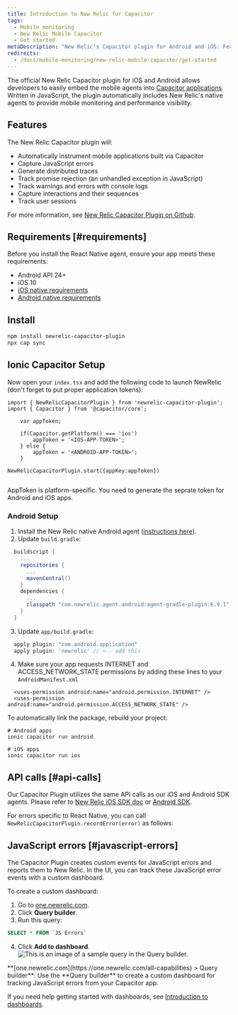 ```yaml
---
title: Introduction to New Relic for Capacitor
tags:
  - Mobile monitoring
  - New Relic Mobile Capacitor
  - Get started
metaDescription: "New Relic's Capacitor plugin for Android and iOS: Features, compatibility, requirements, installation, and upgrade procedures."
redirects:
  - /docs/mobile-monitoring/new-relic-mobile-capacitor/get-started
---
```




The official New Relic Capacitor plugin for iOS and Android allows developers to easily embed the mobile agents into [Capacitor applications](https://capacitorjs.com/). Written in JavaScript, the plugin automatically includes New Relic's native agents to provide mobile monitoring and performance visibility.

## Features

The New Relic Capacitor plugin will:


* Automatically instrument mobile applications built via Capacitor
* Capture JavaScript errors
* Generate distributed traces
* Track promise rejection (an unhandled exception in JavaScript)
* Track warnings and errors with console logs
* Capture interactions and their sequences
* Track user sessions

For more information, see [New Relic Capacitor Plugin on Github](https://github.com/newrelic/newrelic-capacitor-plugin).

## Requirements [#requirements]

Before you install the React Native agent, ensure your app meets these requirements:

* Android API 24+
* iOS 10
* [iOS native requirements](/docs/mobile-monitoring/new-relic-mobile-ios/get-started/new-relic-ios-compatibility-requirements)
* [Android native requirements](/docs/mobile-monitoring/new-relic-mobile-android/get-started/new-relic-android-compatibility-requirements)


## Install

```bash
npm install newrelic-capacitor-plugin
npx cap sync
```
## Ionic Capacitor Setup

Now open your `index.tsx` and add the following code to launch NewRelic (don't forget to put proper application tokens):

``` tsx
import { NewRelicCapacitorPlugin } from 'newrelic-capacitor-plugin';
import { Capacitor } from '@capacitor/core';

    var appToken;

    if(Capacitor.getPlatform() === 'ios') 
        appToken = '<IOS-APP-TOKEN>';
    } else {
        appToken = '<ANDROID-APP-TOKEN>';
    }

NewRelicCapacitorPlugin.start({appKey:appToken})


```
AppToken is platform-specific. You need to generate the seprate token for Android and iOS apps.

### Android Setup
1. Install the New Relic native Android agent ([instructions here](https://docs.newrelic.com/docs/mobile-monitoring/new-relic-mobile-android/install-configure/install-android-apps-gradle-android-studio)).
2. Update `build.gradle`:
  ```groovy
    buildscript {
      ...
      repositories {
        ...
        mavenCentral()
      }
      dependencies {
        ...
        classpath "com.newrelic.agent.android:agent-gradle-plugin:6.9.1"
      }
    }
  ```

3. Update `app/build.gradle`:
  ```groovy
    apply plugin: "com.android.application"
    apply plugin: 'newrelic' // <-- add this
  
  ```

4. Make sure your app requests INTERNET and ACCESS_NETWORK_STATE permissions by adding these lines to your `AndroidManifest.xml`
  ```
    <uses-permission android:name="android.permission.INTERNET" />
    <uses-permission android:name="android.permission.ACCESS_NETWORK_STATE" />
  ```

To automatically link the package, rebuild your project:
```shell
# Android apps
ionic capacitor run android

# iOS apps
ionic capacitor run ios
```

## API calls [#api-calls]

Our Capacitor Plugin utilizes the same API calls as our iOS and Android SDK agents. Please refer to [New Relic iOS SDK doc](/docs/mobile-monitoring/new-relic-mobile-ios/ios-sdk-api) or [Android SDK](/docs/mobile-monitoring/new-relic-mobile-android/android-sdk-api).

For errors specific to React Native, you can call `NewRelicCapacitorPlugin.recordError(error)` as follows:


## JavaScript errors [#javascript-errors]

The Capacitor Plugin creates custom events for JavaScript errors and reports them to New Relic. In the UI, you can track these JavaScript error events with a custom dashboard.

To create a custom dashboard:
1. Go to [one.newrelic.com](https://one.newrelic.com/all-capabilities).
2. Click **Query builder**.
3. Run this query:

  ```sql
  SELECT * FROM `JS Errors`
  ```
4. Click **Add to dashboard**.
<img
    title="Query builder"
    alt="This is an image of a sample query in the Query builder."
    src={mobileQueryExample}
  />

<figcaption>
  **[one.newrelic.com](https://one.newrelic.com/all-capabilities) > Query builder**: Use the **Query builder** to create a custom dashboard for tracking JavaScript errors from your Capacitor app.
</figcaption>

If you need help getting started with dashboards, see [Introduction to dashboards](/docs/query-your-data/explore-query-data/dashboards/introduction-dashboards/#get-started).
